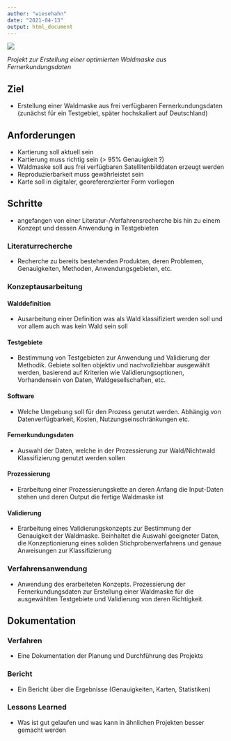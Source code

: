 ```yaml
---
author: "wiesehahn"
date: "2021-04-13"
output: html_document
---
```


<img src=https://raw.githubusercontent.com/wiesehahn/waldmaske/master/resources/figures/waldmaske_banner.jpeg/>

*Projekt zur Erstellung einer optimierten Waldmaske aus Fernerkundungsdaten*


## Ziel
- Erstellung einer Waldmaske aus frei verfügbaren Fernerkundungsdaten 
(zunächst für ein Testgebiet, später hochskaliert auf Deutschland)

## Anforderungen 
- Kartierung soll aktuell sein 
- Kartierung muss richtig sein (> 95% Genauigkeit ?)
- Waldmaske soll aus frei verfügbaren Satellitenbilddaten erzeugt werden
- Reproduzierbarkeit muss gewährleistet sein
- Karte soll in digitaler, georeferenzierter Form vorliegen


## Schritte
- angefangen von einer Literatur-/Verfahrensrecherche bis hin zu einem Konzept und dessen Anwendung in Testgebieten

### Literaturrecherche
- Recherche zu bereits bestehenden Produkten, deren Problemen, Genauigkeiten, Methoden, Anwendungsgebieten, etc.


### Konzeptausarbeitung

#### Walddefinition
- Ausarbeitung einer Definition was als Wald klassifiziert werden soll und vor allem auch was kein Wald sein soll

#### Testgebiete
- Bestimmung von Testgebieten zur Anwendung und Validierung der Methodik. Gebiete sollten objektiv und nachvollziehbar ausgewählt werden, basierend auf Kriterien wie Validierungsoptionen, Vorhandensein von Daten, Waldgesellschaften, etc.

#### Software
- Welche Umgebung soll für den Prozess genutzt werden. Abhängig von Datenverfügbarkeit, Kosten, Nutzungseinschränkungen etc.

#### Fernerkundungsdaten
- Auswahl der Daten, welche in der Prozessierung zur Wald/Nichtwald Klassifizierung genutzt werden sollen

#### Prozessierung
- Erarbeitung einer Prozessierungskette an deren Anfang die Input-Daten stehen und deren Output die fertige Waldmaske ist

#### Validierung
- Erarbeitung eines Validierungskonzepts zur Bestimmung der Genauigkeit der Waldmaske. Beinhaltet die Auswahl geeigneter Daten, die Konzeptionierung eines soliden Stichprobenverfahrens und genaue Anweisungen zur Klassifizierung


### Verfahrensanwendung
- Anwendung des erarbeiteten Konzepts. Prozessierung der Fernerkundungsdaten zur Erstellung einer Waldmaske für die ausgewählten Testgebiete und Validierung von deren Richtigkeit.

## Dokumentation

### Verfahren
- Eine Dokumentation der Planung und Durchführung des Projekts

### Bericht
- Ein Bericht über die Ergebnisse (Genauigkeiten, Karten, Statistiken)

### Lessons Learned
- Was ist gut gelaufen und was kann in ähnlichen Projekten besser gemacht werden


